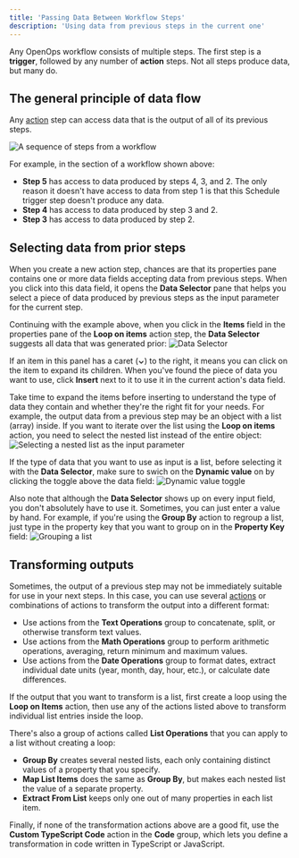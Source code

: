 ```yaml
---
title: 'Passing Data Between Workflow Steps'
description: 'Using data from previous steps in the current one'
---
```


Any OpenOps workflow consists of multiple steps. The first step is a **trigger**, followed by any number of **action** steps. Not all steps produce data, but many do.

## The general principle of data flow

Any [action](/workflow-management/actions/) step can access data that is the output of all of its previous steps.

![A sequence of steps from a workflow](/images/parameters-example.png)

For example, in the section of a workflow shown above:
* **Step 5** has access to data produced by steps 4, 3, and 2. The only reason it doesn't have access to data from step 1 is that this Schedule trigger step doesn't produce any data.
* **Step 4** has access to data produced by step 3 and 2.
* **Step 3** has access to data produced by step 2.

## Selecting data from prior steps

When you create a new action step, chances are that its properties pane contains one or more data fields accepting data from previous steps. When you click into this data field, it opens the **Data Selector** pane that helps you select a piece of data produced by previous steps as the input parameter for the current step.

Continuing with the example above, when you click in the **Items** field in the properties pane of the **Loop on items** action step, the **Data Selector** suggests all data that was generated prior:
![Data Selector](/images/parameters-data-selector.png)

If an item in this panel has a caret (**⌄**) to the right, it means you can click on the item to expand its children. When you've found the piece of data you want to use, click **Insert** next to it to use it in the current action's data field.

Take time to expand the items before inserting to understand the type of data they contain and whether they're the right fit for your needs. For example, the output data from a previous step may be an object with a list (array) inside. If you want to iterate over the list using the **Loop on items** action, you need to select the nested list instead of the entire object:
![Selecting a nested list as the input parameter](/images/parameters-nested-array.png)

If the type of data that you want to use as input is a list, before selecting it with the **Data Selector**, make sure to swich on the **Dynamic value** on by clicking the toggle above the data field:
![Dynamic value toggle](/images/parameters-dynamic-value.png)

Also note that although the **Data Selector** shows up on every input field, you don't absolutely have to use it. Sometimes, you can just enter a value by hand. For example, if you're using the **Group By** action to regroup a list, just type in the property key that you want to group on in the **Property Key** field:
![Grouping a list](/images/parameters-group-by.png)

## Transforming outputs

Sometimes, the output of a previous step may not be immediately suitable for use in your next steps. In this case, you can use several [actions](/workflow-management/actions/) or combinations of actions to transform the output into a different format:
* Use actions from the **Text Operations** group to concatenate, split, or otherwise transform text values.
* Use actions from the **Math Operations** group to perform arithmetic operations, averaging, return minimum and maximum values.
* Use actions from the **Date Operations** group to format dates, extract individual date units (year, month, day, hour, etc.), or calculate date differences.

If the output that you want to transform is a list, first create a loop using the **Loop on Items** action, then use any of the actions listed above to transform individual list entries inside the loop.

There's also a group of actions called **List Operations** that you can apply to a list without creating a loop:
* **Group By** creates several nested lists, each only containing distinct values of a property that you specify.
* **Map List Items** does the same as **Group By**, but makes each nested list the value of a separate property.
* **Extract From List** keeps only one out of many properties in each list item.

Finally, if none of the transformation actions above are a good fit, use the **Custom TypeScript Code** action in the **Code** group, which lets you define a transformation in code written in TypeScript or JavaScript.


